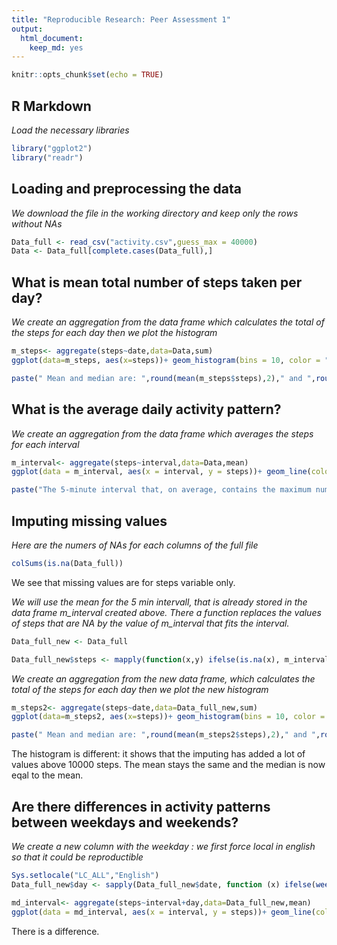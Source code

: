 ```yaml
---
title: "Reproducible Research: Peer Assessment 1"
output: 
  html_document:
    keep_md: yes
---
```


```r
knitr::opts_chunk$set(echo = TRUE)
```

## R Markdown

*Load the necessary libraries*
```r
library("ggplot2")
library("readr")
```


## Loading and preprocessing the data


*We download the file in the working directory and keep only the rows without NAs*
```r
Data_full <- read_csv("activity.csv",guess_max = 40000)
Data <- Data_full[complete.cases(Data_full),]
```



## What is mean total number of steps taken per day?

*We create an aggregation from the data frame which calculates the total of the steps for each day then we plot the histogram*
```r
m_steps<- aggregate(steps~date,data=Data,sum)
ggplot(data=m_steps, aes(x=steps))+ geom_histogram(bins = 10, color = "white")

paste(" Mean and median are: ",round(mean(m_steps$steps),2)," and ",round(median(m_steps$steps),2))

```


## What is the average daily activity pattern?

*We create an aggregation from the data frame which averages the steps for each interval*
```r
m_interval<- aggregate(steps~interval,data=Data,mean)
ggplot(data = m_interval, aes(x = interval, y = steps))+ geom_line(color = "#00AFBB", size = 1)

```


```r
paste("The 5-minute interval that, on average, contains the maximum number of steps is : ",m_interval[m_interval$steps == max(m_interval$steps),"interval"]," for a max value of ",max(m_interval$steps))
```



## Imputing missing values

*Here are the numers of NAs for each columns of the full file*
```r
colSums(is.na(Data_full))
```
We see that missing values are for steps variable only.


*We will use the mean for the 5 min intervall, that is already stored in the data frame m_interval created above. There a function replaces the values of steps that are NA by the value of m_interval that fits the interval.*
```r
Data_full_new <- Data_full

Data_full_new$steps <- mapply(function(x,y) ifelse(is.na(x), m_interval[m_interval$interval==y,"steps"], x), Data_full_new$steps, Data_full_new$interval)

```


*We create an aggregation from the new data frame, which calculates the total of the steps for each day then we plot the new histogram*
```r
m_steps2<- aggregate(steps~date,data=Data_full_new,sum)
ggplot(data=m_steps2, aes(x=steps))+ geom_histogram(bins = 10, color = "white")

paste(" Mean and median are: ",round(mean(m_steps2$steps),2)," and ",round(median(m_steps2$steps),2))
```
The histogram is different: it shows that the imputing has added a lot of values above 10000 steps.
The mean stays the same and the median is now eqal to the mean.


## Are there differences in activity patterns between weekdays and weekends?

*We create a new column with the weekday : we first force local in english so that it could be reproductible*
```r
Sys.setlocale("LC_ALL","English")
Data_full_new$day <- sapply(Data_full_new$date, function (x) ifelse(weekdays(x)%in%c("Saturday","Sunday"),"weekend","weekday")) 

md_interval<- aggregate(steps~interval+day,data=Data_full_new,mean)
ggplot(data = md_interval, aes(x = interval, y = steps))+ geom_line(color = "#00AFBB", size = 1)+facet_wrap(~day)
```

There is a difference.
